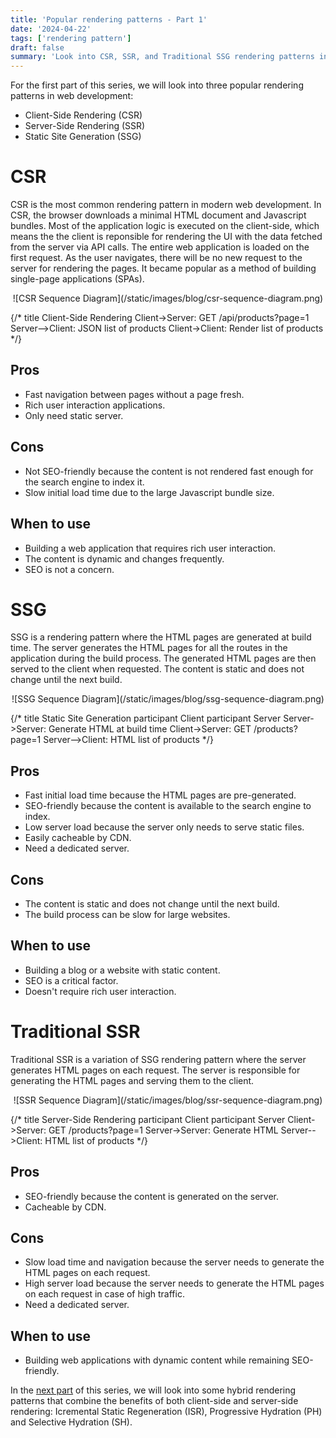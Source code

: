 ```yaml
---
title: 'Popular rendering patterns - Part 1'
date: '2024-04-22'
tags: ['rendering pattern']
draft: false
summary: 'Look into CSR, SSR, and Traditional SSG rendering patterns in web development.'
---
```


For the first part of this series, we will look into three popular rendering patterns in web development:

- Client-Side Rendering (CSR)
- Server-Side Rendering (SSR)
- Static Site Generation (SSG)

# CSR

CSR is the most common rendering pattern in modern web development. In CSR, the browser downloads a minimal HTML document and Javascript bundles. Most of the application logic is executed on the client-side, which means the the client is reponsible for rendering the UI with the data fetched from the server via API calls. The entire web application is loaded on the first request. As the user navigates, there will be no new request to the server for rendering the pages. It became popular as a method of building single-page applications (SPAs).

<p align="center">![CSR Sequence Diagram](/static/images/blog/csr-sequence-diagram.png)</p>

{/* title Client-Side Rendering
Client->Server: GET /api/products?page=1
Server-->Client: JSON list of products
Client->Client: Render list of products */}

## Pros

- Fast navigation between pages without a page fresh.
- Rich user interaction applications.
- Only need static server.

## Cons

- Not SEO-friendly because the content is not rendered fast enough for the search engine to index it.
- Slow initial load time due to the large Javascript bundle size.

## When to use

- Building a web application that requires rich user interaction.
- The content is dynamic and changes frequently.
- SEO is not a concern.

# SSG

SSG is a rendering pattern where the HTML pages are generated at build time. The server generates the HTML pages for all the routes in the application during the build process. The generated HTML pages are then served to the client when requested. The content is static and does not change until the next build.

<p align="center">![SSG Sequence Diagram](/static/images/blog/ssg-sequence-diagram.png)</p>

{/* title Static Site Generation
participant Client
participant Server
Server->Server: Generate HTML at build time
Client->Server: GET /products?page=1
Server-->Client: HTML list of products */}

## Pros

- Fast initial load time because the HTML pages are pre-generated.
- SEO-friendly because the content is available to the search engine to index.
- Low server load because the server only needs to serve static files.
- Easily cacheable by CDN.
- Need a dedicated server.

## Cons

- The content is static and does not change until the next build.
- The build process can be slow for large websites.

## When to use

- Building a blog or a website with static content.
- SEO is a critical factor.
- Doesn't require rich user interaction.

# Traditional SSR

Traditional SSR is a variation of SSG rendering pattern where the server generates HTML pages on each request. The server is responsible for generating the HTML pages and serving them to the client.

<p align="center">![SSR Sequence Diagram](/static/images/blog/ssr-sequence-diagram.png)</p>

{/* title Server-Side Rendering
participant Client
participant Server
Client->Server: GET /products?page=1
Server->Server: Generate HTML
Server-->Client: HTML list of products */}

## Pros

- SEO-friendly because the content is generated on the server.
- Cacheable by CDN.

## Cons

- Slow load time and navigation because the server needs to generate the HTML pages on each request.
- High server load because the server needs to generate the HTML pages on each request in case of high traffic.
- Need a dedicated server.

## When to use

- Building web applications with dynamic content while remaining SEO-friendly.

In the [next part](/blog/rendering-patterns-2) of this series, we will look into some hybrid rendering patterns that combine the benefits of both client-side and server-side rendering: Icremental Static Regeneration (ISR), Progressive Hydration (PH) and Selective Hydration (SH). 
